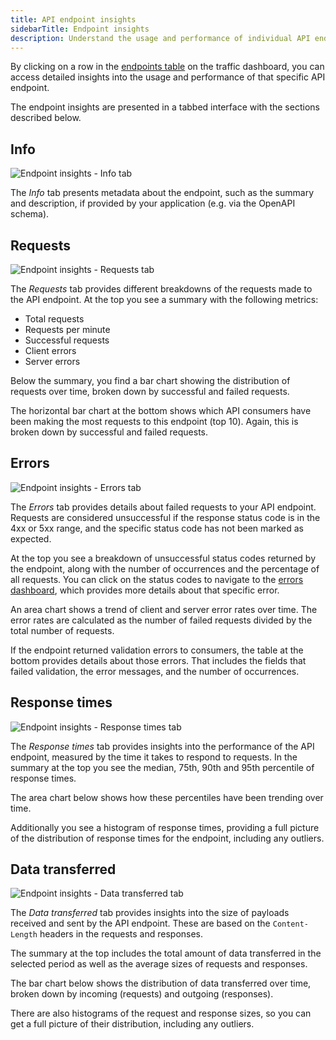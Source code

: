 ```yaml
---
title: API endpoint insights
sidebarTitle: Endpoint insights
description: Understand the usage and performance of individual API endpoints.
---
```


By clicking on a row in the [endpoints table](/features/traffic-dashboard#endpoints-table) on the traffic dashboard, you can access detailed insights into the usage and performance of that specific API endpoint.

The endpoint insights are presented in a tabbed interface with the sections described below.

## Info

<Card>
  <div style={{ margin: "-1.25rem -1.5rem" }}>
    <img src="https://assets.apitally.io/docs/endpoint-insights-info.webp" alt="Endpoint insights - Info tab" />
  </div>
</Card>

The *Info* tab presents metadata about the endpoint, such as the summary and description, if provided by your application (e.g. via the OpenAPI schema).

## Requests

<Card>
  <div style={{ margin: "-1.25rem -1.5rem" }}>
    <img src="https://assets.apitally.io/docs/endpoint-insights-requests.webp" alt="Endpoint insights - Requests tab" />
  </div>
</Card>

The *Requests* tab provides different breakdowns of the requests made to the API endpoint. At the top you see a summary with the following metrics:

- Total requests
- Requests per minute
- Successful requests
- Client errors
- Server errors

Below the summary, you find a bar chart showing the distribution of requests over time, broken down by successful and failed requests.

The horizontal bar chart at the bottom shows which API consumers have been making the most requests to this endpoint (top 10).
Again, this is broken down by successful and failed requests.

## Errors

<Card>
  <div style={{ margin: "-1.25rem -1.5rem" }}>
    <img src="https://assets.apitally.io/docs/endpoint-insights-errors.webp" alt="Endpoint insights - Errors tab" />
  </div>
</Card>

The *Errors* tab provides details about failed requests to your API endpoint.
Requests are considered unsuccessful if the response status code is in the 4xx or 5xx range, and the specific status code has not been marked as expected.

At the top you see a breakdown of unsuccessful status codes returned by the endpoint, along with the number of occurrences and the percentage of all requests.
You can click on the status codes to navigate to the [errors dashboard](/features/errors-dashboard), which provides more details about that specific error.

An area chart shows a trend of client and server error rates over time.
The error rates are calculated as the number of failed requests divided by the total number of requests.

If the endpoint returned validation errors to consumers, the table at the bottom provides details about those errors.
That includes the fields that failed validation, the error messages, and the number of occurrences.

## Response times

<Card>
  <div style={{ margin: "-1.25rem -1.5rem" }}>
    <img src="https://assets.apitally.io/docs/endpoint-insights-response-times.webp" alt="Endpoint insights - Response times tab" />
  </div>
</Card>

The *Response times* tab provides insights into the performance of the API endpoint, measured by the time it takes to respond to requests.
In the summary at the top you see the median, 75th, 90th and 95th percentile of response times.

The area chart below shows how these percentiles have been trending over time.

Additionally you see a histogram of response times, providing a full picture of the distribution of response times for the endpoint, including any outliers.

## Data transferred

<Card>
  <div style={{ margin: "-1.25rem -1.5rem" }}>
    <img src="https://assets.apitally.io/docs/endpoint-insights-data-transferred.webp" alt="Endpoint insights - Data transferred tab" />
  </div>
</Card>

The *Data transferred* tab provides insights into the size of payloads received and sent by the API endpoint.
These are based on the `Content-Length` headers in the requests and responses.

The summary at the top includes the total amount of data transferred in the selected period as well as the average sizes of requests and responses.

The bar chart below shows the distribution of data transferred over time, broken down by incoming (requests) and outgoing (responses).

There are also histograms of the request and response sizes, so you can get a full picture of their distribution, including any outliers.
